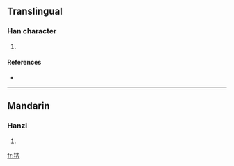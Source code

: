 ==Translingual==

===Han character===
{{Han char|rn=64|rad=手|as=06|sn=9|four=5003<sub>2</sub>|canj=手卜竹女 (QYHV)}}

# {{defn|Han|sort=手06}}

====References====
* {{Han ref|kx=0431.080|dkj=12065|hdz=31875.040|uh=6314|ud=25364|bh=CEE2|bd=52962}}

----

==Mandarin==

===Hanzi===
{{cmn-hanzi|pin=[[lǚ]] ([[lü3]])|wg=lü<sup>3</sup>}}

# {{defn|Mandarin|sort=手06}}

[[fr:挔]]